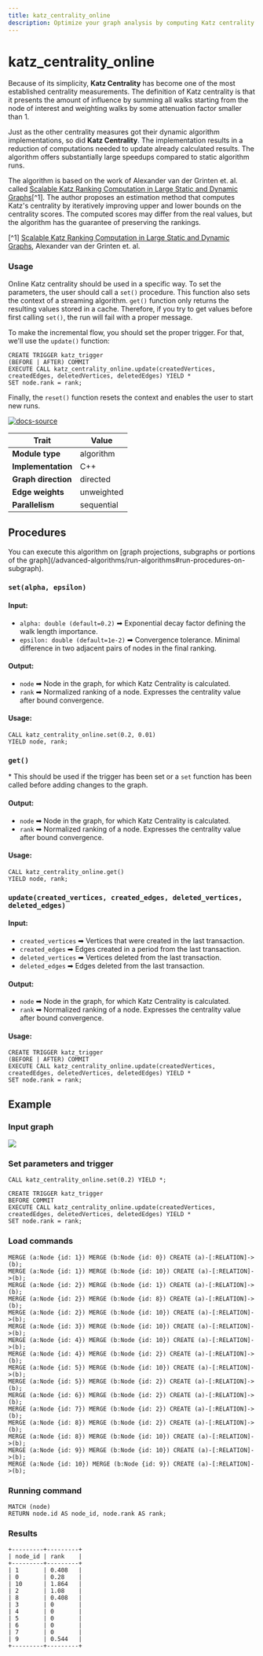 ```yaml
---
title: katz_centrality_online
description: Optimize your graph analysis by computing Katz centrality online with Memgraph. Explore tutorials and comprehensive documentation to learn how to efficiently analyze node influence and importance using real-time Katz centrality calculations.
---
```



# katz_centrality_online


Because of its simplicity, **Katz Centrality** has become one of the most
established centrality measurements. The definition of Katz centrality is that
it presents the amount of influence by summing all walks starting from the node
of interest and weighting walks by some attenuation factor smaller than 1.

Just as the other centrality measures got their dynamic algorithm
implementations, so did **Katz Centrality**. The implementation results in a
reduction of computations needed to update already calculated results. The
algorithm offers substantially large speedups compared to static algorithm runs.

The algorithm is based on the work of Alexander van der Grinten et. al. called
[Scalable Katz Ranking Computation in Large Static and Dynamic
Graphs](https://arxiv.org/pdf/1807.03847.pdf)[^1]. The author proposes an
estimation method that computes Katz's centrality by iteratively improving upper
and lower bounds on the centrality scores. The computed scores may differ from
the real values, but the algorithm has the guarantee of preserving the rankings.

[^1] [Scalable Katz Ranking Computation in Large Static and Dynamic
Graphs](https://arxiv.org/pdf/1807.03847.pdf), Alexander van der Grinten et. al.

### Usage

Online Katz centrality should be used in a specific way. To set the parameters,
the user should call a `set()` procedure. This function also sets the context of
a streaming algorithm. `get()` function only returns the resulting values stored
in a cache. Therefore, if you try to get values before first calling `set()`,
the run will fail with a proper message.

To make the incremental flow, you should set the proper trigger. For that, we'll
use the `update()` function:

```cypher
CREATE TRIGGER katz_trigger
(BEFORE | AFTER) COMMIT
EXECUTE CALL katz_centrality_online.update(createdVertices, createdEdges, deletedVertices, deletedEdges) YIELD *
SET node.rank = rank;
```

Finally, the `reset()` function resets the context and enables the user to start
new runs.

[![docs-source](https://img.shields.io/badge/source-katz_centrality_online-FB6E00?logo=github&style=for-the-badge)](https://github.com/memgraph/mage/blob/main/cpp/katz_centrality_module/katz_centrality_online_module.cpp)

| Trait               | Value                                                 |
| ------------------- | ----------------------------------------------------- |
| **Module type**     | algorithm  |
| **Implementation**  | C++        |
| **Graph direction** | directed   |
| **Edge weights**    | unweighted |
| **Parallelism**     | sequential |

## Procedures

<Callout type="info">
You can execute this algorithm on [graph projections, subgraphs or portions of the graph](/advanced-algorithms/run-algorithms#run-procedures-on-subgraph).
</Callout>

### `set(alpha, epsilon)`

#### Input:

- `alpha: double (default=0.2)` ➡ Exponential decay factor defining the walk length
  importance.
- `epsilon: double (default=1e-2)` ➡ Convergence tolerance. Minimal difference in two
  adjacent pairs of nodes in the final ranking.

#### Output:

- `node` ➡ Node in the graph, for which Katz Centrality is calculated.
- `rank` ➡ Normalized ranking of a node. Expresses the centrality value after
  bound convergence.

#### Usage:

```cypher
CALL katz_centrality_online.set(0.2, 0.01)
YIELD node, rank;
```

### `get()`

\* This should be used if the trigger has been set or a `set` function has been
called before adding changes to the graph.

#### Output:

- `node` ➡ Node in the graph, for which Katz Centrality is calculated.
- `rank` ➡ Normalized ranking of a node. Expresses the centrality value after
  bound convergence.

#### Usage:

```cypher
CALL katz_centrality_online.get()
YIELD node, rank;
```

### `update(created_vertices, created_edges, deleted_vertices, deleted_edges)`

#### Input:

- `created_vertices` ➡ Vertices that were created in the last transaction.
- `created_edges` ➡ Edges created in a period from the last transaction.
- `deleted_vertices` ➡ Vertices deleted from the last transaction.
- `deleted_edges` ➡ Edges deleted from the last transaction.

#### Output:

- `node` ➡ Node in the graph, for which Katz Centrality is calculated.
- `rank` ➡ Normalized ranking of a node. Expresses the centrality value after
  bound convergence.

#### Usage:

```cypher
CREATE TRIGGER katz_trigger
(BEFORE | AFTER) COMMIT
EXECUTE CALL katz_centrality_online.update(createdVertices, createdEdges, deletedVertices, deletedEdges) YIELD *
SET node.rank = rank;
```

## Example

<Steps>

### Input graph

![](/pages/advanced-algorithms/available-algorithms/katz_centrality/memgraph-katz.png)

### Set parameters and trigger

```cypher
CALL katz_centrality_online.set(0.2) YIELD *;

CREATE TRIGGER katz_trigger
BEFORE COMMIT
EXECUTE CALL katz_centrality_online.update(createdVertices, createdEdges, deletedVertices, deletedEdges) YIELD *
SET node.rank = rank;
```

### Load commands

```cypher
MERGE (a:Node {id: 1}) MERGE (b:Node {id: 0}) CREATE (a)-[:RELATION]->(b);
MERGE (a:Node {id: 1}) MERGE (b:Node {id: 10}) CREATE (a)-[:RELATION]->(b);
MERGE (a:Node {id: 2}) MERGE (b:Node {id: 1}) CREATE (a)-[:RELATION]->(b);
MERGE (a:Node {id: 2}) MERGE (b:Node {id: 8}) CREATE (a)-[:RELATION]->(b);
MERGE (a:Node {id: 2}) MERGE (b:Node {id: 10}) CREATE (a)-[:RELATION]->(b);
MERGE (a:Node {id: 3}) MERGE (b:Node {id: 10}) CREATE (a)-[:RELATION]->(b);
MERGE (a:Node {id: 4}) MERGE (b:Node {id: 10}) CREATE (a)-[:RELATION]->(b);
MERGE (a:Node {id: 4}) MERGE (b:Node {id: 2}) CREATE (a)-[:RELATION]->(b);
MERGE (a:Node {id: 5}) MERGE (b:Node {id: 10}) CREATE (a)-[:RELATION]->(b);
MERGE (a:Node {id: 5}) MERGE (b:Node {id: 2}) CREATE (a)-[:RELATION]->(b);
MERGE (a:Node {id: 6}) MERGE (b:Node {id: 2}) CREATE (a)-[:RELATION]->(b);
MERGE (a:Node {id: 7}) MERGE (b:Node {id: 2}) CREATE (a)-[:RELATION]->(b);
MERGE (a:Node {id: 8}) MERGE (b:Node {id: 2}) CREATE (a)-[:RELATION]->(b);
MERGE (a:Node {id: 8}) MERGE (b:Node {id: 10}) CREATE (a)-[:RELATION]->(b);
MERGE (a:Node {id: 9}) MERGE (b:Node {id: 10}) CREATE (a)-[:RELATION]->(b);
MERGE (a:Node {id: 10}) MERGE (b:Node {id: 9}) CREATE (a)-[:RELATION]->(b);
```

### Running command

```cypher
MATCH (node)
RETURN node.id AS node_id, node.rank AS rank;
```

### Results

```plaintext
+---------+---------+
| node_id | rank    |
+---------+---------+
| 1       | 0.408   |
| 0       | 0.28    |
| 10      | 1.864   |
| 2       | 1.08    |
| 8       | 0.408   |
| 3       | 0       |
| 4       | 0       |
| 5       | 0       |
| 6       | 0       |
| 7       | 0       |
| 9       | 0.544   |
+---------+---------+
```
</Steps>

